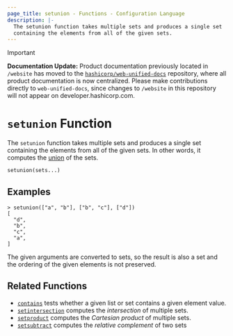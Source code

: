 ```yaml
---
page_title: setunion - Functions - Configuration Language
description: |-
  The setunion function takes multiple sets and produces a single set
  containing the elements from all of the given sets.
---
```


> [!IMPORTANT]  
> **Documentation Update:** Product documentation previously located in `/website` has moved to the [`hashicorp/web-unified-docs`](https://github.com/hashicorp/web-unified-docs) repository, where all product documentation is now centralized. Please make contributions directly to `web-unified-docs`, since changes to `/website` in this repository will not appear on developer.hashicorp.com.

# `setunion` Function

The `setunion` function takes multiple sets and produces a single set
containing the elements from all of the given sets. In other words, it
computes the [union](https://en.wikipedia.org/wiki/Union_\(set_theory\)) of
the sets.

```hcl
setunion(sets...)
```

## Examples

```
> setunion(["a", "b"], ["b", "c"], ["d"])
[
  "d",
  "b",
  "c",
  "a",
]
```

The given arguments are converted to sets, so the result is also a set and
the ordering of the given elements is not preserved.

## Related Functions

* [`contains`](/terraform/language/functions/contains) tests whether a given list or set contains
  a given element value.
* [`setintersection`](/terraform/language/functions/setintersection) computes the _intersection_ of
  multiple sets.
* [`setproduct`](/terraform/language/functions/setproduct) computes the _Cartesian product_ of multiple
  sets.
* [`setsubtract`](/terraform/language/functions/setsubtract) computes the _relative complement_ of two sets
